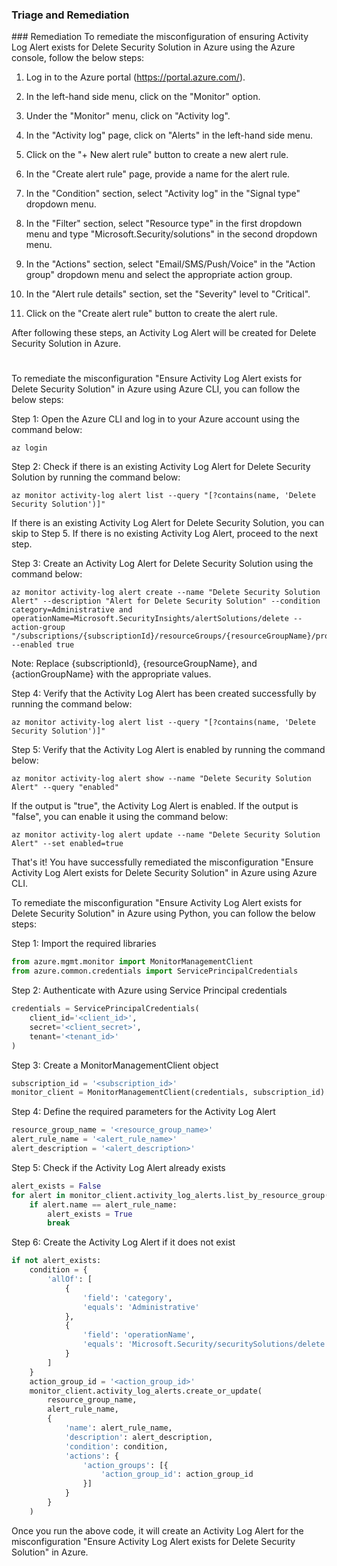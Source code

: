 
### Triage and Remediation
<Tabs>
<Tab title='Remediation'>
### Remediation

<AccordionGroup>
<Accordion title='Using Console' defaultOpen='true'>
To remediate the misconfiguration of ensuring Activity Log Alert exists for Delete Security Solution in Azure using the Azure console, follow the below steps:

1. Log in to the Azure portal (https://portal.azure.com/).

2. In the left-hand side menu, click on the "Monitor" option.

3. Under the "Monitor" menu, click on "Activity log".

4. In the "Activity log" page, click on "Alerts" in the left-hand side menu.

5. Click on the "+ New alert rule" button to create a new alert rule.

6. In the "Create alert rule" page, provide a name for the alert rule.

7. In the "Condition" section, select "Activity log" in the "Signal type" dropdown menu.

8. In the "Filter" section, select "Resource type" in the first dropdown menu and type "Microsoft.Security/solutions" in the second dropdown menu.

9. In the "Actions" section, select "Email/SMS/Push/Voice" in the "Action group" dropdown menu and select the appropriate action group.

10. In the "Alert rule details" section, set the "Severity" level to "Critical".

11. Click on the "Create alert rule" button to create the alert rule.

After following these steps, an Activity Log Alert will be created for Delete Security Solution in Azure.

#
</Accordion>

<Accordion title='Using CLI'>
To remediate the misconfiguration "Ensure Activity Log Alert exists for Delete Security Solution" in Azure using Azure CLI, you can follow the below steps:

Step 1: Open the Azure CLI and log in to your Azure account using the command below:

```
az login
```

Step 2: Check if there is an existing Activity Log Alert for Delete Security Solution by running the command below:

```
az monitor activity-log alert list --query "[?contains(name, 'Delete Security Solution')]"
```

If there is an existing Activity Log Alert for Delete Security Solution, you can skip to Step 5. If there is no existing Activity Log Alert, proceed to the next step.

Step 3: Create an Activity Log Alert for Delete Security Solution using the command below:

```
az monitor activity-log alert create --name "Delete Security Solution Alert" --description "Alert for Delete Security Solution" --condition category=Administrative and operationName=Microsoft.SecurityInsights/alertSolutions/delete --action-group "/subscriptions/{subscriptionId}/resourceGroups/{resourceGroupName}/providers/Microsoft.Insights/actionGroups/{actionGroupName}" --enabled true
```

Note: Replace {subscriptionId}, {resourceGroupName}, and {actionGroupName} with the appropriate values.

Step 4: Verify that the Activity Log Alert has been created successfully by running the command below:

```
az monitor activity-log alert list --query "[?contains(name, 'Delete Security Solution')]"
```

Step 5: Verify that the Activity Log Alert is enabled by running the command below:

```
az monitor activity-log alert show --name "Delete Security Solution Alert" --query "enabled"
```

If the output is "true", the Activity Log Alert is enabled. If the output is "false", you can enable it using the command below:

```
az monitor activity-log alert update --name "Delete Security Solution Alert" --set enabled=true
```

That's it! You have successfully remediated the misconfiguration "Ensure Activity Log Alert exists for Delete Security Solution" in Azure using Azure CLI.
</Accordion>

<Accordion title='Using Python'>
To remediate the misconfiguration "Ensure Activity Log Alert exists for Delete Security Solution" in Azure using Python, you can follow the below steps:

Step 1: Import the required libraries
```python
from azure.mgmt.monitor import MonitorManagementClient
from azure.common.credentials import ServicePrincipalCredentials
```

Step 2: Authenticate with Azure using Service Principal credentials
```python
credentials = ServicePrincipalCredentials(
    client_id='<client_id>',
    secret='<client_secret>',
    tenant='<tenant_id>'
)
```

Step 3: Create a MonitorManagementClient object
```python
subscription_id = '<subscription_id>'
monitor_client = MonitorManagementClient(credentials, subscription_id)
```

Step 4: Define the required parameters for the Activity Log Alert
```python
resource_group_name = '<resource_group_name>'
alert_rule_name = '<alert_rule_name>'
alert_description = '<alert_description>'
```

Step 5: Check if the Activity Log Alert already exists
```python
alert_exists = False
for alert in monitor_client.activity_log_alerts.list_by_resource_group(resource_group_name):
    if alert.name == alert_rule_name:
        alert_exists = True
        break
```

Step 6: Create the Activity Log Alert if it does not exist
```python
if not alert_exists:
    condition = {
        'allOf': [
            {
                'field': 'category',
                'equals': 'Administrative'
            },
            {
                'field': 'operationName',
                'equals': 'Microsoft.Security/securitySolutions/delete'
            }
        ]
    }
    action_group_id = '<action_group_id>'
    monitor_client.activity_log_alerts.create_or_update(
        resource_group_name,
        alert_rule_name,
        {
            'name': alert_rule_name,
            'description': alert_description,
            'condition': condition,
            'actions': {
                'action_groups': [{
                    'action_group_id': action_group_id
                }]
            }
        }
    )
```

Once you run the above code, it will create an Activity Log Alert for the misconfiguration "Ensure Activity Log Alert exists for Delete Security Solution" in Azure.
</Accordion>

</AccordionGroup>
</Tab>
</Tabs>
